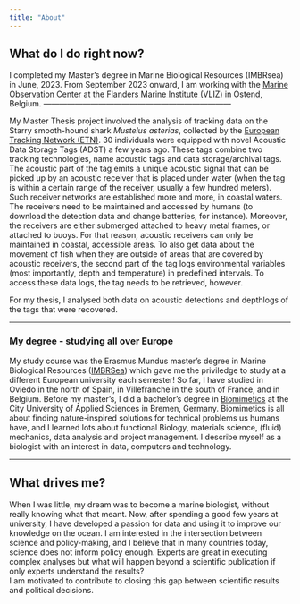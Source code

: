 ---
title: "About"
---
<!-- ------------------------------------------------------------------------ -->
## What do I do right now?

I completed my Master's degree in Marine Biological Resources (IMBRsea) in June, 2023.
From September 2023 onward, I am working with the [Marine Observation Center](https://vliz.be/en/what-we-do/research/marine-observation-centre) at the [Flanders Marine Institute (VLIZ)](https://vliz.be) in Ostend, Belgium.
------------------------------------------------------------------------

<!-- I am currently writing my master thesis at the [Flanders Marine Institute (VLIZ)](https://vliz.be) under the guidance of [Jan Reubens](https://www.linkedin.com/in/jan-reubens-966a8524/), [Niels Brevé](https://www.wur.nl/en/Persons/Niels-NWP-Niels-Breve-MSc.htm) and [Carlota Muñiz](https://www.linkedin.com/in/carlotamuniz/).  -->

My Master Thesis project involved the analysis of tracking data on the Starry smooth-hound shark *Mustelus asterias*, collected by the [European Tracking Network (ETN)](https://lifewatch.be/etn/). 30 individuals were equipped with novel Acoustic Data Storage Tags (ADST) a few years ago. These tags combine two tracking technologies, name acoustic tags and data storage/archival tags. The acoustic part of the tag emits a unique acoustic signal that can be picked up by an acoustic receiver that is placed under water (when the tag is within a certain range of the receiver, usually a few hundred meters). Such receiver networks are established more and more, in coastal waters. The receivers need to be maintained and accessed by humans (to download the detection data and change batteries, for instance). Moreover, the receivers are either submerged attached to heavy metal frames, or attached to buoys. For that reason, acoustic receivers can only be maintained in coastal, accessible areas.
To also get data about the movement of fish when they are outside of areas that are covered by acoustic receivers, the second part of the tag logs environmental variables (most importantly, depth and temperature) in predefined intervals. To access these data logs, the tag needs to be retrieved, however.

For my thesis, I analysed both data on acoustic detections and depthlogs of the tags that were recovered.

<!-- I analysed and visualise the movement of 30 sharks in the most understandable way for non-scientists with an RShiny application. With my work I aim to bridge the gap between science and policy-making through maps and other visualisation methods. -->

------------------------------------------------------------------------

### My degree - studying all over Europe

My study course was the Erasmus Mundus master's degree in Marine Biological Resources ([IMBRSea](http://imbrsea.eu)) which gave me the priviledge to study at a different European university each semester! So far, I have studied in Oviedo in the north of Spain, in Villefranche in the south of France, and in Belgium. Before my master's, I did a bachelor's degree in [Biomimetics](https://www.hs-bremen.de/en/study/degree-programme/international-degree-programme-in-biomimetics-bsc/) at the City University of Applied Sciences in Bremen, Germany. Biomimetics is all about finding nature-inspired solutions for technical problems us humans have, and I learned lots about functional Biology, materials science, (fluid) mechanics, data analysis and project management. I describe myself as a biologist with an interest in data, computers and technology.

------------------------------------------------------------------------

## What drives me?

When I was little, my dream was to become a marine biologist, without really knowing what that meant. Now, after spending a good few years at university, I have developed a passion for data and using it to improve our knowledge on the ocean. I am interested in the intersection between science and policy-making, and I believe that in many countries today, science does not inform policy enough. Experts are great in executing complex analyses but what will happen beyond a scientific publication if only experts understand the results?\
I am motivated to contribute to closing this gap between scientific results and political decisions.
